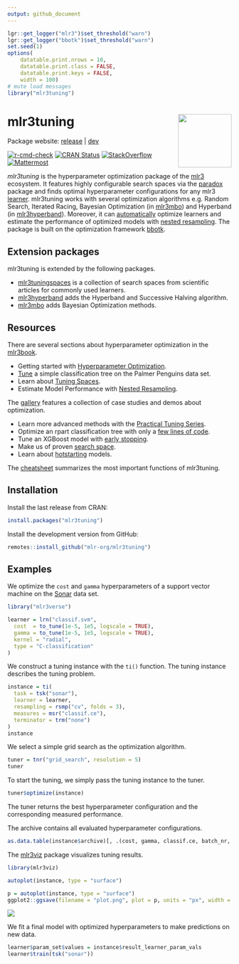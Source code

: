 ```yaml
---
output: github_document
---
```


```r
lgr::get_logger("mlr3")$set_threshold("warn")
lgr::get_logger("bbotk")$set_threshold("warn")
set.seed(1)
options(
    datatable.print.nrows = 10,
    datatable.print.class = FALSE,
    datatable.print.keys = FALSE,
    width = 100)
# mute load messages
library("mlr3tuning")
```

# mlr3tuning <img src="man/figures/logo.png" align="right" width = "120" />

Package website: [release](https://mlr3tuning.mlr-org.com/) | [dev](https://mlr3tuning.mlr-org.com/dev/)

<!-- badges: start -->
[![r-cmd-check](https://github.com/mlr-org/mlr3tuning/actions/workflows/r-cmd-check.yml/badge.svg)](https://github.com/mlr-org/mlr3tuning/actions/workflows/r-cmd-check.yml)
[![CRAN Status](https://www.r-pkg.org/badges/version-ago/mlr3tuning)](https://cran.r-project.org/package=mlr3tuning)
[![StackOverflow](https://img.shields.io/badge/stackoverflow-mlr3-orange.svg)](https://stackoverflow.com/questions/tagged/mlr3)
[![Mattermost](https://img.shields.io/badge/chat-mattermost-orange.svg)](https://lmmisld-lmu-stats-slds.srv.mwn.de/mlr_invite/)
<!-- badges: end -->

*mlr3tuning* is the hyperparameter optimization package of the [mlr3](https://mlr-org.com/) ecosystem.
It features highly configurable search spaces via the [paradox](https://github.com/mlr-org/paradox) package and finds optimal hyperparameter configurations for any mlr3 [learner](https://github.com/mlr-org/mlr3learners).
mlr3tuning works with several optimization algorithms e.g. Random Search, Iterated Racing, Bayesian Optimization (in [mlr3mbo](https://github.com/mlr-org/mlr3mbo)) and Hyperband (in [mlr3hyperband](https://github.com/mlr-org/mlr3hyperband)).
Moreover, it can [automatically](https://mlr3book.mlr-org.com/optimization.html#sec-autotuner) optimize learners and estimate the performance of optimized models with [nested resampling](https://mlr3book.mlr-org.com/optimization.html#sec-nested-resampling).
The package is built on the optimization framework [bbotk](https://github.com/mlr-org/bbotk).

## Extension packages

mlr3tuning is extended by the following packages.

* [mlr3tuningspaces](https://github.com/mlr-org/mlr3tuningspaces) is a collection of search spaces from scientific articles for commonly used learners.
* [mlr3hyperband](https://github.com/mlr-org/mlr3hyperband) adds the Hyperband and Successive Halving algorithm.
* [mlr3mbo](https://github.com/mlr-org/mlr3mbo) adds Bayesian Optimization methods.

## Resources

There are several sections about hyperparameter optimization in the [mlr3book](https://mlr3book.mlr-org.com).

* Getting started with [Hyperparameter Optimization](https://mlr3book.mlr-org.com/optimization.html).
* [Tune](https://mlr3book.mlr-org.com/optimization.html#sec-tuning-instance) a simple classification tree on the Palmer Penguins data set.
* Learn about [Tuning Spaces](https://mlr3book.mlr-org.com/technical.html#sec-tuning-space).
* Estimate Model Performance with [Nested Resampling](https://mlr3book.mlr-org.com/optimization.html#sec-model-performance).

The [gallery](https://mlr-org.com/gallery-all-optimization.html) features a collection of case studies and demos about optimization.

* Learn more advanced methods with the [Practical Tuning Series](https://mlr-org.com/gallery/series/2021-03-09-practical-tuning-series-tune-a-support-vector-machine/).
* Optimize an rpart classification tree with only a [few lines of code](https://mlr-org.com/gallery/optimization/2022-11-10-hyperparameter-optimization-on-the-palmer-penguins/).
* Tune an XGBoost model with [early stopping](https://mlr-org.com/gallery/optimization/2022-11-04-early-stopping-with-xgboost/).
* Make us of proven [search space](https://mlr-org.com/gallery/optimization/2021-07-06-introduction-to-mlr3tuningspaces/).
* Learn about [hotstarting](https://mlr-org.com/gallery/optimization/2023-01-16-hotstart/) models.

The [cheatsheet](https://cheatsheets.mlr-org.com/mlr3tuning.pdf) summarizes the most important functions of mlr3tuning.

## Installation

Install the last release from CRAN:

```r
install.packages("mlr3tuning")
```

Install the development version from GitHub:

```r
remotes::install_github("mlr-org/mlr3tuning")
```

## Examples

We optimize the `cost` and `gamma` hyperparameters of a support vector machine on the [Sonar](https://mlr3.mlr-org.com/reference/mlr_tasks_sonar.html) data set.

```r
library("mlr3verse")

learner = lrn("classif.svm",
  cost  = to_tune(1e-5, 1e5, logscale = TRUE),
  gamma = to_tune(1e-5, 1e5, logscale = TRUE),
  kernel = "radial",
  type = "C-classification"
)
```

We construct a tuning instance with the `ti()` function.
The tuning instance describes the tuning problem.

```r
instance = ti(
  task = tsk("sonar"),
  learner = learner,
  resampling = rsmp("cv", folds = 3),
  measures = msr("classif.ce"),
  terminator = trm("none")
)
instance
```

We select a simple grid search as the optimization algorithm.

```r
tuner = tnr("grid_search", resolution = 5)
tuner
```

To start the tuning, we simply pass the tuning instance to the tuner.

```r
tuner$optimize(instance)
```

The tuner returns the best hyperparameter configuration and the corresponding measured performance.

The archive contains all evaluated hyperparameter configurations.

```r
as.data.table(instance$archive)[, .(cost, gamma, classif.ce, batch_nr, resample_result)]
```

The [mlr3viz](https://mlr3viz.mlr-org.com/) package visualizes tuning results.

```r
library(mlr3viz)

autoplot(instance, type = "surface")
```

```r
p = autoplot(instance, type = "surface")
ggplot2::ggsave(filename = "plot.png", plot = p, units = "px", width = 600,  height = 500, scale = 5)
```

<img src="man/figures/plot.png"/>

We fit a final model with optimized hyperparameters to make predictions on new data.

```r
learner$param_set$values = instance$result_learner_param_vals
learner$train(tsk("sonar"))
```

